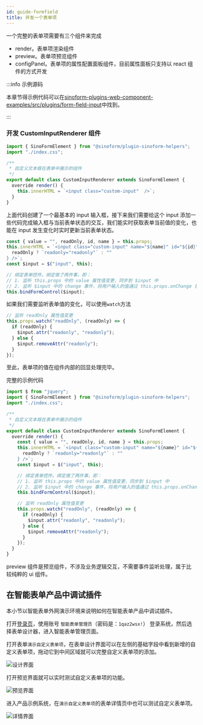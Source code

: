 ```yaml
---
id: guide-formfield
title: 开发一个表单项
---
```


一个完整的表单项需要有三个组件来完成

- render。表单项渲染组件
- preview。表单项预览组件
- configPanel。表单项的属性配置面板组件，目前属性面板只支持以 react 组件的方式开发

:::info 示例源码

本章节得示例代码可以在[sinoform-plugins-web-component-examples/src/plugins/form-field-input](https://gitee.com/sinoui/sinoform-plugins-web-component-examples/tree/master/src/plugins/form-field-input)中找到。

:::

### 开发 CustomInputRenderer 组件

```ts
import { SinoFormElement } from "@sinoform/plugin-sinoform-helpers";
import "./index.css";

/**
 * 自定义文本框在表单中展示的组件
 */
export default class CustomInputRenderer extends SinoFormElement {
  override render() {
    this.innerHTML = `<input class="custom-input"  />`;
  }
}
```

上面代码创建了一个最基本的 input 输入框，接下来我们需要给这个 input 添加一些代码完成输入框与当前表单状态的交互，我们能实时获取表单当前值的变化，也能在 input 发生变化时实时更新当前表单状态。

```typescript
const { value = "", readOnly, id, name } = this.props;
this.innerHTML = `<input class="custom-input" name="${name}" id="${id}" value="${value}" ${
  readOnly ? `readonly="readonly"` : ""
} />`;
const $input = $("input", this);

// 绑定表单控件。绑定做了两件事，即：
// 1. 监听 this.props 中的 value 属性值变更，同步到 $input 中
// 2. 监听 $input 中的 change 事件，将用户输入的值通过 this.props.onChange 告知智能表单
this.bindFormControl($input);
```

如果我们需要监听表单值的变化，可以使用`watch`方法

```typescript
// 监听 readOnly 属性值变更
this.props.watch("readOnly", (readOnly) => {
  if (readOnly) {
    $input.attr("readonly", "readonly");
  } else {
    $input.removeAttr("readonly");
  }
});
```

至此，表单项的值在组件内部的回显处理完毕。

完整的示例代码

```ts
import $ from "jquery";
import { SinoFormElement } from "@sinoform/plugin-sinoform-helpers";
import "./index.css";

/**
 * 自定义文本框在表单中展示的组件
 */
export default class CustomInputRenderer extends SinoFormElement {
  override render() {
    const { value = "", readOnly, id, name } = this.props;
    this.innerHTML = `<input class="custom-input" name="${name}" id="${id}" value="${value}" ${
      readOnly ? `readonly="readonly"` : ""
    } />`;
    const $input = $("input", this);

    // 绑定表单控件。绑定做了两件事，即：
    // 1. 监听 this.props 中的 value 属性值变更，同步到 $input 中
    // 2. 监听 $input 中的 change 事件，将用户输入的值通过 this.props.onChange 告知智能表单
    this.bindFormControl($input);

    // 监听 readOnly 属性值变更
    this.props.watch("readOnly", (readOnly) => {
      if (readOnly) {
        $input.attr("readonly", "readonly");
      } else {
        $input.removeAttr("readonly");
      }
    });
  }
}
```

preview 组件是预览组件，不涉及业务逻辑交互，不需要事件监听处理，属于比较纯粹的 ui 组件。

## 在智能表单产品中调试插件

本小节以智能表单外网演示环境来说明如何在智能表单产品中调试插件。

打开[登录页](http://121.30.232.162:18880/sso/)，使用账号 `智能表单管理员`（密码是：`1qaz2wsx!`） 登录系统，然后选择表单设计器，进入智能表单管理页面。

打开表单`演示自定义表单项`，在表单设计界面可以在左侧的基础字段中看到新增的自定义表单项，拖动它到中间区域就可以完整自定义表单项的添加。

![设计界面](assets/custominput-in-design.png)

打开预览界面就可以实时测试自定义表单项的功能。

![预览界面](assets/custominput-in-preview.png)

进入产品示例系统，在`演示自定义表单项`的表单详情页中也可以测试自定义表单项。

![详情界面](assets/custominput-in-detail.png)
